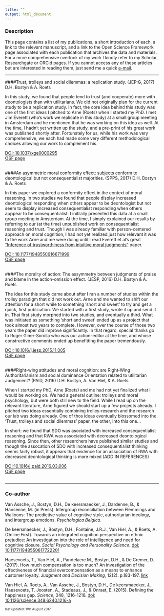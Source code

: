 ```yaml
---
title: ""
output: html_document
---
```

### Description
This page contains a list of my publications, a short introduction of each, a link to the relevant manuscript, and a link to the  Open Science Framework page associated with each publication that archives the data and materials. For a more comprehensive overlook of my work I kindly refer to my Scholar, Researchgate or ORCid pages. If you cannot access any of these articles but are interested in reading them, just send me a quick <a href="mailto:dries.bostyn@ugent.be">e-mail</a>.

***

####Trust, trolleys and social dilemmas: a replication study. (JEP:G, 2017)
D.H. Bostyn & A. Roets

In this study, we found that people tend to trust (and cooperate) more with deontologists than with utilitarians. We did not originally plan for the current study to be a replication study. In fact, the core idea behind this study was one of the first ideas I pitched to Arne (Roets) when I started my PhD. I met Jim Everett (who's work we replicate in this study) at a small group meeting in Amsterdam and he mentioned that he was working on this idea as well. At the time, I hadn't yet written up the study, and a pre-print of his great work was published shortly after. Fortunately for us, while his work was very comprehensive, we each had made some very different methodological choices allowing our work to complement his. 

<a href="https://doi.org/10.1037/xge0000295">DOI: 10.1037/xge0000295</a><br>
<a href="https://osf.io/s5bqr/">OSF page</a>  
&nbsp;

####An asymmetric moral conformity effect: subjects conform to deontological but not consequentialist majorities. (SPPS, 2017)
D.H. Bostyn & A. Roets

In this paper we explored a conformity effect in the context of moral reasoning. In two studies we found that people display increased deontological responding when others appear to be deontologist but not seem to display increased consequentialist responding when others apppear to be consequentialist. I initilally presented this data at a small group meeting in Amsterdam. At the time, I simply explained our results by referring to our (at the time) unpublished work on consequentialist reasoning and trust. Though I was already familiar with person-centered approach on moral cognition, I had not yet realized just how relevant it was to the work Arne and me were doing until I read Everett et al's great <a href="http://dx.doi.org/10.1037/xge0000165">"Inference of trustworthiness from intuitive moral judgments"</a> paper.  

<a href="https://doi.org/10.1177/1948550616671999">DOI: 10.1177/1948550616671999</a><br>
<a href="https://osf.io/b5rp7/">OSF page</a>  
&nbsp;
  
####The morality of action: The assymmetry between judgments of praise and blame in the action-omission effect. (JESP, 2016)
D.H. Bostyn & A. Roets

The idea for this study came about after I ran a number of studies within the trolley paradigm that did not work out. Arne and me wanted to shift our attention for a short while to something 'short and sweet' to try and get a quick, first publication. We started with a first study, wrote it up and send it in. That first study morphed into two studies, and eventually a third. What was iniitiated as something 'short and sweet' ended up as a project that took almost two years to complete. However, over the course of those two years the paper did improve significantly. In that regard, special thanks go to Roger Giner-Sorolla who was our action-editor at the time, and whose constructive comments ended up benefitting the paper tremendously.

<a href="https://doi.org/10.1016/j.jesp.2015.11.005">DOI: 10.1016/j.jesp.2015.11.005</a><br>
<a href="https://osf.io/9rkjt/">OSF page</a>  
&nbsp;  
  
####Right-wing attitudes and moral cognition: are Right-Wing Authoritarianism and social dominance Orientation related to utilitarian Judgement? (PAID, 2016)
D.H. Bostyn, A. Van Hiel, & A. Roets

When I started my PhD, Arne (Roets) and me had not yet finalized what I would be working on. We had a general outline: trolleys and moral psychology, but were both still new to the field. While I read up on the relevant literature, Arne figured we should start up a few projects already. I pitched two ideas essentially combining trolley-research and the research our lab was doing already. One of thos ideas eventually blossomed into the 'Trust, trolleys and social dilemmas' paper, the other, into this one... 

In short: we found that SDO was asociated with increased consequentialist reasoning and that RWA was associated with decreased deontological reasoning. Since then,  other researchers have published  similar studies and though the assocation of SDO with increased consequentialist thinking seems fairly robust, it appears that evidence for an association of RWA with decreased deontological thinking is more mixed (ADD IN REFERENCES)

<a href="https://doi.org/10.1016/j.paid.2016.03.006">DOI:10.1016/j.paid.2016.03.006</a><br>
<a href="https://osf.io/sne78/">OSF page</a>  
&nbsp;
  
***

### Co-author
Van Assche, J., Bostyn, D.H., De keersmaecker, J., Dardenne, B., & Hansenne, M. (in Press). Intergroup reconciliation between Flemmings and Walloons: The predictive value of cognitive style, authoritarian ideology, and intergroup emotions. *Psychologica Belgica*. 

De keersmaecker, J., Bostyn, D.H., Fontaine, J.R.J., Van Hiel, A., & Roets, A. (Online First). Towards an integrated cognition perspective on ethnic prejudice: An investigation into the role of intelligence and need for cognitive closure. *Social Psychology and Personality Science*. <a href="https://doi.org/10.1177/1948550617722201">doi: 10.1177/1948550617722201</a>

Haesevoets, T.,  Van Hiel, A., Pandelaere M., Bostyn, D.H., & De Cremer, D. (2017). How much compensation is too much? An investigation of the effectiveness of financial overcompensation as a means to enhance customer loyalty. *Judgment and Decision Making*, 12(2). p.183-197. <a href="http://journal.sjdm.org/16/16929/jdm16929.html">link</a>

Van Hiel, A. Roets, A., Van Assche, J., Bostyn, D.H., De keersmaecker, J., Haesevoets, T. Joosten, A., Stadeaus, J., & Onraet, E. (2015). Defining the happiness gap. *Science*, 348, 1216-1216. <a href="https://doi.org/10.1126/science.348.6240.1216-a">doi: 10.1126/science.348.6240.1216-a</a>
 


<p style="font-size:75%;">last updated: 11th August 2017<p>
